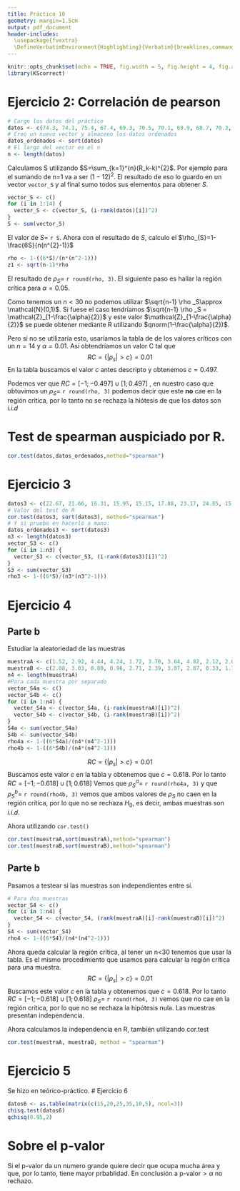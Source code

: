 ```yaml
---
title: Práctico 10
geometry: margin=1.5cm
output: pdf_document
header-includes:
  \usepackage{fvextra}
  \DefineVerbatimEnvironment{Highlighting}{Verbatim}{breaklines,commandchars=\\\{\}}
---
```


```r
knitr::opts_chunk$set(echo = TRUE, fig.width = 5, fig.height = 4, fig.align = 'center')
library(KScorrect)
```
# Ejercicio 2: Correlación de pearson
```r
# Cargo los datos del práctico
datos <- c(74.3, 74.1, 75.4, 67.4, 69.3, 70.5, 70.1, 69.9, 68.7, 70.3, 70.7, 71.1, 74.4, 70.2)
# Creo un nuevo vector y almaceno los datos ordenados
datos_ordenados <- sort(datos)
# El largo del vector es el n
n <- length(datos)
```
Calculamos S utilizando $S=\sum_{k=1}^{n}(R_k-k)^{2}$. Por ejemplo para el sumando de n=1 va a ser $(1-12)^2$. El resultado de eso lo guardo en un vector `vector_S` y al final sumo todos sus elementos para obtener $S$.   
```r
vector_S <- c()
for (i in 1:14) {
  vector_S <- c(vector_S, (i-rank(datos)[i])^2)
}
S <- sum(vector_S)
```
El valor de $S=$ `r S`. Ahora con el resultado de $S$,  calculo el $\rho_{S}=1-\frac{6S}{n(n^{2}-1)}$
```r
rho <- 1-((6*S)/(n*(n^2-1)))
z1 <- sqrt(n-1)*rho
```
El resultado de $\rho_{S}=$ `r round(rho, 3)`. El siguiente paso es hallar la región crítica para $\alpha=0.05$.

Como tenemos un $n<30$ no podemos utilizar $\sqrt{n-1} \rho _S\approx \mathcal{N}(0,1)$. Si fuese el caso tendríamos $\sqrt{n-1} \rho _S = \mathcal{Z}_{1-\frac{\alpha}{2}}$ y este valor $\mathcal{Z}_{1-\frac{\alpha}{2}}$ se puede obtener mediante R utilizando $qnorm(1-\frac{\alpha}{2})$.

Pero si no se utilizaría esto, usaríamos la tabla de de los valores críticos con un $n=14$ y $\alpha=0.01$. Así obtendríamos un valor C tal que 
$$RC=\left \{ \left | \rho _s \right | > c \right \}=0.01$$
En la tabla buscamos el valor $c$ antes descripto y obtenemos $c=0.497$.

Podemos ver que $RC=\left [ -1;-0.497 \right ] \cup \left [ 1;0.497 \right ]$ , en nuestro caso que obtuvimos un $\rho_{S}=$ `r round(rho, 3)` podemos decir que este __no__ cae en la región crítica, por lo tanto no se rechaza la hiótesis de que los datos son _i.i.d_


# Test de spearman auspiciado por R.
```r
cor.test(datos,datos_ordenados,method="spearman")
```
# Ejercicio 3
```r
datos3 <- c(22.67, 21.66, 16.31, 15.95, 15.15, 17.88, 23.17, 24.85, 15.17, 23.19, 21.21, 20.60, 17.44, 23.33, 17.63, 22.54, 21.60, 17.14, 21.02, 21.05)
# Valor del test de R
cor.test(datos3, sort(datos3), method="spearman")
# Y si pruebo en hacerlo a mano:
datos_ordenados3 <- sort(datos3)
n3 <- length(datos3)
vector_S3 <- c()
for (i in 1:n3) {
  vector_S3 <- c(vector_S3, (i-rank(datos3)[i])^2)
}
S3 <- sum(vector_S3)
rho3 <- 1-((6*S)/(n3*(n3^2-1)))
```
# Ejercicio 4
## Parte b
Estudiar la aleatoriedad de las muestras
```r
muestraA <- c(1.52, 2.92, 4.44, 4.24, 1.72, 3.70, 3.64, 4.82, 2.12, 2.08)
muestraB <- c(2.08, 3.03, 0.80, 0.96, 2.71, 2.39, 3.07, 2.87, 0.33, 1.76)
n4 <- length(muestraA)
#Para cada muestra por separado
vector_S4a <- c()
vector_S4b <- c()
for (i in 1:n4) {
  vector_S4a <- c(vector_S4a, (i-rank(muestraA)[i])^2)
  vector_S4b <- c(vector_S4b, (i-rank(muestraB)[i])^2)
}
S4a <- sum(vector_S4a)
S4b <- sum(vector_S4b)
rho4a <- 1-((6*S4a)/(n4*(n4^2-1)))
rho4b <- 1-((6*S4b)/(n4*(n4^2-1)))
```
$$RC=\left \{ \left | \rho _s \right | > c \right \}=0.01$$
Buscamos este valor $c$ en la tabla y obtenemos que $c=0.618$. Por lo tanto $RC=\left [ -1;-0.618 \right ] \cup \left [ 1;0.618 \right ]$
Vemos que $\rho_{S}^{a}=$ `r round(rho4a, 3)` y que $\rho_{S}^{b}=$ `r round(rho4b, 3)` vemos que ambos valores de $\rho_{S}$ no caen en la región crítica, por lo que no se rechaza $H_0$, es decir, ambas  muestras son _i.i.d_.

Ahora utilizando `cor.test()`
```r
cor.test(muestraA,sort(muestraA),method="spearman")
cor.test(muestraB,sort(muestraB),method="spearman")
```
## Parte b
Pasamos a testear si las muestras son independientes entre sí.
```r
# Para dos muestras
vector_S4 <- c()
for (i in 1:n4) {
  vector_S4 <- c(vector_S4, (rank(muestraA)[i]-rank(muestraB)[i])^2)
}
S4 <- sum(vector_S4)
rho4 <- 1-((6*S4)/(n4*(n4^2-1)))
```
Ahora queda calcular la región crítica, al tener un n<30 tenemos que usar la tabla. Es el mismo procedimiento que usamos para calcular la región crítica para una muestra.
$$RC=\left \{ \left | \rho _s \right | > c \right \}=0.01$$
Buscamos este valor $c$ en la tabla y obtenemos que $c=0.618$. Por lo tanto $RC=\left [ -1;-0.618 \right ] \cup \left [ 1;0.618 \right ]$
$\rho_{S}=$ `r round(rho4, 3)` vemos que no cae en la región crítica, por lo que no se rechaza la hipótesis nula. Las muestras presentan independencia.

Ahora calculamos la independencia en R, también utilizando cor.test
```r
cor.test(muestraA, muestraB, method = "spearman")
```
# Ejercicio 5
Se hizo en teórico-práctico.
# Ejercicio 6
```r
datos6 <- as.table(matrix(c(15,20,25,35,10,5), ncol=3))
chisq.test(datos6)
qchisq(0.95,2)
```
# Sobre el p-valor
Si el p-valor da un numero grande quiere decir que ocupa mucha área y que, por lo tanto, tiene mayor prbablidad. En conclusión a p-valor$>\alpha$ no rechazo.